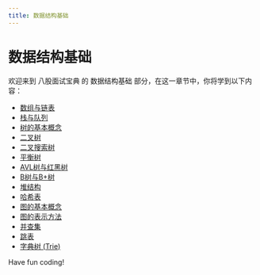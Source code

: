 ```yaml
---
title: 数据结构基础
---
```


# 数据结构基础

欢迎来到 八股面试宝典 的 数据结构基础 部分，在这一章节中，你将学到以下内容：

- [数组与链表](./0-arrays-and-linked-lists.mdx)
- [栈与队列](./1-stacks-and-queues.mdx)
- [树的基本概念](./2-basic-concepts-of-trees.mdx)
- [二叉树](./3-binary-tree.mdx)
- [二叉搜索树](./4-binary-search-tree.mdx)
- [平衡树](./5-balanced-tree.mdx)
- [AVL树与红黑树](./6-avl-tree-and-red-black-tree.mdx)
- [B树与B+树](./7-b-tree-and-bp-tree.mdx)
- [堆结构](./8-heap-structure.mdx)
- [哈希表](./9-hash-table.mdx)
- [图的基本概念](./10-basic-concepts-of-graphs.mdx)
- [图的表示方法](./11-graph-representation.mdx)
- [并查集](./12-union-search.mdx)
- [跳表](./13-jump-table.mdx)
- [字典树 (Trie)](./14-dictionary-tree-trie.mdx)

Have fun coding!